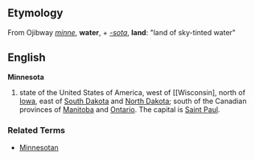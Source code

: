 ==Etymology==
From Ojibway ''[[minne]]'', '''water''', + ''[[-sota]]'', '''land''': "land of sky-tinted water"

==English==
'''Minnesota'''

# state of the United States of America, west of [[Wisconsin], north of [[Iowa]], east of [[South Dakota]] and [[North Dakota]]; south of the Canadian provinces of [[Manitoba]] and [[Ontario]].  The capital is [[Saint Paul]].

===Related Terms===
*[[Minnesotan]]